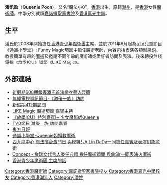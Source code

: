 {{refimprove|time=2011-09-05T12:58:11+00:00}}
'''潘凱盈'''（'''Queenie Poon'''{{bd|}})，又名“魔法小Q”，[[香港|香港]]出生，原籍[[潮州|潮州]]，是[[香港|香港]]女性[[魔術師|魔術師]]，中學分別就讀[[嘉諾撒聖家書院|嘉諾撒聖家書院]]及[[香港真光中學|香港真光中學]]。

==生平==
潘氏於2008年開始擔任[[香港青少年魔術團|香港青少年魔術團]]主席，並於2011年6月起為[[亞洲電視|aTV]]兒童節目《[[通識小學堂|通識小學堂]]》: Funny Magic環節中擔任魔術老師，內容包括表演各類型[[魔術|魔術]]、教授簡單有趣的[[魔術|魔術]]及邀請不同年齡的魔術師或愛好者訪問及表演。後來轉投無綫電視《[[放學ICU|放學ICU]]》環節《LIKE Magic》。

== 外部連結 ==
* [https://www.facebook.com/photo.php?fbid=10150179099292976&set=t.644052975&type=1 新假期608期報導潘氏首演變衣藝人環節]
* [http://www.youtube.com/watch?v=yXp9P5qFaeQ&feature=fvsr 無綫電視資訊節目-《激優一族》訪問] {{Wayback|url=http://www.youtube.com/watch?v=yXp9P5qFaeQ&feature=fvsr |date=20161001225258 }}
* [http://hk.myblog.yahoo.com/queenie_magic/article?mid=534&fid=5 新假期412期訪問]
* [http://mytv.tvb.com/kids/afterschool/129376#page-1放學ICU LIKE Magic 魔術環節 嘉賓主持]{{dead link|date=2018年3月 |bot=InternetArchiveBot |fix-attempted=yes }}
* [http://www.youtube.com/watch?v=d6CJIZIInQ8 《放學ICU》特別嘉賓!~ 少女魔術師Queenie ] {{Wayback|url=http://www.youtube.com/watch?v=d6CJIZIInQ8 |date=20200327064734 }}
* [http://www.youtube.com/watch?v=yXp9P5qFaeQ TVB節目 激優一族 訪問嘉賓]
* [http://hk.news.yahoo.com/video/topstory-19458512/title-27137210.html#crsl=%252Fvideo%252Ftopstory-19458512%252Ftitle-27137210.html我要讚讚你：魔界天使秘技全奉獻 東方日報] {{Wayback|url=http://hk.news.yahoo.com/video/topstory-19458512/title-27137210.html#crsl=%252Fvideo%252Ftopstory-19458512%252Ftitle-27137210.html我要讚讚你：魔界天使秘技全奉獻 |date=20111105124756 }}
* [https://web.archive.org/web/20110913233607/http://app2.hkatv.com/v5/video/video.php 通識小學堂-Queenie姐姐教魔術 ]
* [http://picasaweb.google.com/101050086191182311761/DkYrvK?gsessionid=NgPfV0WfSOQVnj_QDCFH5Q# 西九龍中心 魔法擂台激鬥日 與模特兒A.Lin DaDa一同擔任嘉賓及表演幻象魔術] {{Wayback|url=http://picasaweb.google.com/101050086191182311761/DkYrvK?gsessionid=NgPfV0WfSOQVnj_QDCFH5Q |date=20160527111540 }}
* [http://www.cubc.org.hk/myconcept/event/070714.htm社會企業My Concept - 詹瑞文代言人委任典禮 擔任魔術顧問 與詹Sir一同表演火魔術]{{dead link|date=2018年3月 |bot=InternetArchiveBot |fix-attempted=yes }}
* [https://web.archive.org/web/20111002091713/http://www.hkym.org.hk/committee.htm 香港青少年魔術團 主席的話]

{{DEFAULTSORT:P}}
[[Category:香港魔術師|Category:香港魔術師]]
[[Category:嘉諾撒聖家書院校友|Category:嘉諾撒聖家書院校友]]
[[Category:香港真光中學校友|Category:香港真光中學校友]]
[[Category:香港潮汕人|Category:香港潮汕人]]
[[Category:潘姓|Category:潘姓]]